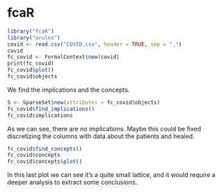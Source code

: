 # fcaR

```{r}
library("fcaR")
library("arules")
covid <- read.csv("COVID.csv", header = TRUE, sep = ",")
covid
fc_covid <- FormalContext$new(covid)
print(fc_covid)
fc_covid$plot()
fc_covid$objects
```

We find the implications and the concepts.

```{r, eval = FALSE}
S <- SparseSet$new(attributes = fc_covid$objects)
fc_covid$find_implications()
fc_covid$implications
```

As we can see, there are no implications. Maybe this could be fixed discretizing the columns with data about the patients and healed.

```{r}
fc_covid$find_concepts()
fc_covid$concepts
fc_covid$concepts$plot()
```

In this last plot we can see it's a quite small lattice, and it would require a deeper analysis to extract some conclusions.